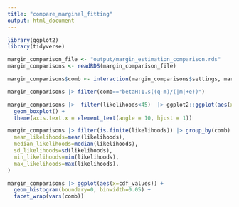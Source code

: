 ```yaml
---
title: "compare_marginal_fitting"
output: html_document
---
```


```r
library(ggplot2)
library(tidyverse)

margin_comparison_file <- "output/margin_estimation_comparison.rds"
margin_comparisons <- readRDS(margin_comparison_file)
```
```r



margin_comparisons$comb <- interaction(margin_comparisons$settings, margin_comparisons$decoupler)

margin_comparisons |> filter(comb=="betaH:1.s((q-m)/(|m|+e))") 

margin_comparisons |>  filter(likelihoods<45)  |> ggplot2::ggplot(aes(x=comb, y=likelihoods)) +
  geom_boxplot() +
  theme(axis.text.x = element_text(angle = 10, hjust = 1)) 
```
```r
margin_comparisons |> filter(is.finite(likelihoods)) |> group_by(comb) |> summarise(
  mean_likelihoods=mean(likelihoods),
  median_likelihoods=median(likelihoods),
  sd_likelihoods=sd(likelihoods),
  min_likelihoods=min(likelihoods),
  max_likelihoods=max(likelihoods),
)
```
```r

margin_comparisons |> ggplot(aes(x=cdf_values)) +
  geom_histogram(boundary=0, binwidth=0.05) +
  facet_wrap(vars(comb))

```

